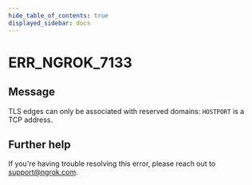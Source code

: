 ```yaml
---
hide_table_of_contents: true
displayed_sidebar: docs
---
```



# ERR_NGROK_7133

## Message

TLS edges can only be associated with reserved domains: `HOSTPORT` is a TCP address.

<ErrorDetails error="err_ngrok_7133" />

## Further help

If you're having trouble resolving this error, please reach out to [support@ngrok.com](mailto:support@ngrok.com?subject=Help%20with%20ERR_NGROK_7133).

